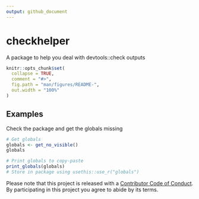 ```yaml
---
output: github_document
---
```


<!-- README.md is generated from README.Rmd. Please edit that file -->

# checkhelper
A package to help you deal with devtools::check outputs

```r
knitr::opts_chunk$set(
  collapse = TRUE,
  comment = "#>",
  fig.path = "man/figures/README-",
  out.width = "100%"
)
```

## Examples

Check the package and get the globals missing

```r
# Get globals
globals <- get_no_visible()
globals

# Print globals to copy-paste
print_globals(globals)
# Store in package using usethis::use_r("globals")
```

  Please note that this project is released with a [Contributor Code of Conduct](CODE_OF_CONDUCT.md).
  By participating in this project you agree to abide by its terms.
